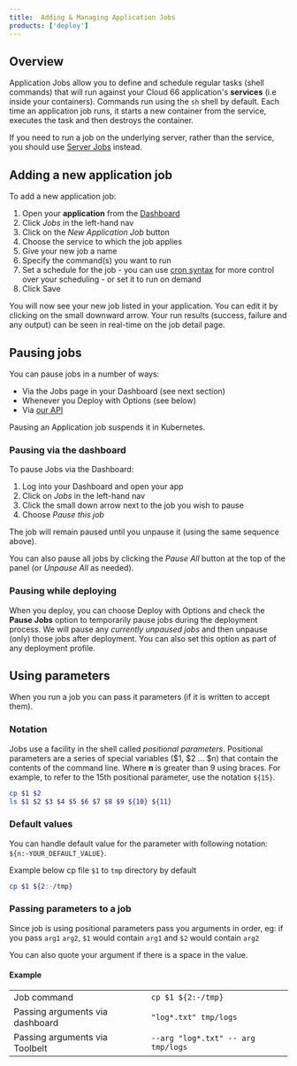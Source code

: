 ```yaml
---
title:  Adding & Managing Application Jobs
products: ['deploy']
---
```


## Overview

Application Jobs allow you to define and schedule regular tasks (shell commands) that will run against your Cloud 66 application's **services** (i.e inside your containers). Commands run using the `sh` shell by default. Each time an application job runs, it starts a new container from the service, executes the task and then destroys the container. 

If you need to run a job on the underlying server, rather than the service, you should use [Server Jobs](/:product/:version?/servers/shell) instead.

## Adding a new application job

To add a new application job: 

1. Open your **application** from the [Dashboard](https://app.cloud66.com/dashboard)
2. Click *Jobs* in the left-hand nav
3. Click on the *New Application Job* button
4. Choose the service to which the job applies
4. Give your new job a name
5. Specify the command(s) you want to run
6. Set a schedule for the job - you can use [cron syntax](/:product/:version?/servers/understanding-cron-syntax) for more control over your scheduling - or set it to run on demand
7. Click Save

You will now see your new job listed in your application. You can edit it by clicking on the small downward arrow. Your run results (success, failure and any output) can be seen in real-time on the job detail page. 

## Pausing jobs

You can pause jobs in a number of ways:

- Via the Jobs page in your Dashboard (see next section)
- Whenever you Deploy with Options (see below)
- Via [our API](https://developers.cloud66.com/#jobs)

Pausing an Application job suspends it in Kubernetes.

### Pausing via the dashboard

To pause Jobs via the Dashboard:

1. Log into your Dashboard and open your app
2. Click on *Jobs* in the left-hand nav
3. Click the small down arrow next to the job you wish to pause
4. Choose *Pause this job*

The job will remain paused until you unpause it (using the same sequence above). 

You can also pause all jobs by clicking the *Pause All* button at the top of the panel (or *Unpause All* as needed).

### Pausing while deploying

When you deploy, you can choose Deploy with Options and check the **Pause Jobs** option to temporarily pause jobs during the deployment process. We will pause any *currently unpaused jobs* and then unpause (only) those jobs after deployment. You can also set this option as part of any deployment profile.

## Using parameters

When you run a job you can pass it parameters (if it is written to accept them).

### Notation

Jobs use a facility in the shell called *positional parameters*. Positional parameters are a series of special variables (\$1, \$2 ... \$n) that contain the contents of the command line. Where **n** is greater than 9 using braces. For example, to refer to the 15th positional parameter, use the notation `${15}`.

```bash
cp $1 $2
ls $1 $2 $3 $4 $5 $6 $7 $8 $9 ${10} ${11}

```

### Default values

You can handle default value for the parameter with following notation: `${n:-YOUR_DEFAULT_VALUE}`.

Example below cp file `$1` to `tmp` directory by default

```bash
cp $1 ${2:-/tmp}
```

### Passing parameters to a job

Since job is using positional parameters pass you arguments in order, eg: if you pass `arg1` `arg2`, `$1` would contain `arg1` and `$2` would contain `arg2`

You can also quote your argument if there is a space in the value.

#### Example

|||
|--- |--- |
|Job command|`cp $1 ${2:-/tmp}`|
|Passing arguments via dashboard|`"log*.txt" tmp/logs`|
|Passing arguments via Toolbelt|`--arg "log*.txt" -- arg tmp/logs`|
